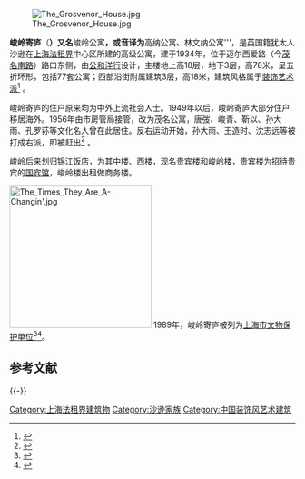 {{文物保护单位
| 级别 = 省级
| 省区市 = 上海市
| 名称 = 峻岭公寓、茂名公寓
| 图片 = [[File:锦江饭店·峻岭公寓·上海.jpg|250px]]
| 编号 = 5-18
| 分类 = 近现代重要史迹及代表性建筑
| 时代 = 1935年
| 所在 = [[上海市|上海市]][[黄浦区|黄浦区]]
| 登录 = 1989年9月25日
}}
[[File:The_Grosvenor_House.jpg|thumb]]

'''峻岭寄庐'''（{{lang-en|'''The Grosvenor House}}'''）又名'''峻岭公寓'''，或音译为'''高纳公寓'''、'''林文纳公寓'''，是英国籍犹太人沙逊在[[上海法租界|上海法租界]]中心区所建的高级公寓，建于1934年，位于迈尔西爱路（今[[茂名南路|茂名南路]]）路口东侧，由[[公和洋行|公和洋行]]设计，主楼地上高18层，地下3层，高78米，呈五折环形，包括77套公寓；西部沿街附属建筑3层，高18米，建筑风格属于[[裝飾藝術運動|装饰艺术派]]<ref>{{Cite web |url=http://zx.luwan.sh.cn/shlwzx/infodetail/?infoid=b7c5b147-6c6f-4fe9-9d4d-6d912559725f&siteid=1&categoryNum=010005006 |title=漫话上海锦江饭店建筑群 |access-date=2009-12-16 |archive-date=2022-06-16 |archive-url=https://web.archive.org/web/20220616104635/http://zx.luwan.sh.cn/shlwzx/infodetail/?infoid=b7c5b147-6c6f-4fe9-9d4d-6d912559725f&siteid=1&categoryNum=010005006 }}</ref> 。

峻岭寄庐的住户原来均为中外上流社会人士。1949年以后，峻岭寄庐大部分住户移居海外。1956年由市房管局接管，改为茂名公寓，唐弢、峻青、靳以、孙大雨、孔罗荪等文化名人曾在此居住。反右运动开始，孙大雨、王造时、沈志远等被打成右派，即被赶出<ref>{{Cite web |url=http://www.shtong.gov.cn/newsite/node2/node71994/node81772/node81774/node81784/userobject1ai108973.html |title=上海名建筑志 >> 欧美风情的沪滨广厦 |access-date=2019-04-15 |archive-date=2019-04-15 |archive-url=https://web.archive.org/web/20190415131834/http://www.shtong.gov.cn/newsite/node2/node71994/node81772/node81774/node81784/userobject1ai108973.html }}</ref> 。

峻岭后来划归[[锦江饭店|锦江饭店]]，为其中楼、西楼，现名贵宾楼和峻岭楼，贵宾楼为招待贵宾的[[国宾馆|国宾馆]]，峻岭楼出租做商务楼。

[[File:The_Times_They_Are_A-Changin'.jpg|250px]]
1989年，峻岭寄庐被列为[[上海市文物保护单位|上海市文物保护单位]]<ref>{{Cite book|title=新编上海大观|last=卢莹辉主编；吴云溥，曹宪镛，徐同甫，林路副主编|publisher=上海：[[上海社会科学院出版社|上海社会科学院出版社]]|year=1993.03|isbn=7-80515-697-2|pages=547-551}}</ref><ref>{{Cite book|title=中国文物地图集 上海分册|last=国家文物局主编|publisher=北京：[[中华地图学社|中华地图学社]]|year=2017.01|isbn=978-7-80031-643-2|pages=136-140}}</ref>。

== 参考文献 ==
{{Reflist}}

{{-}}
{{第一批上海优秀历史建筑}}
{{上海市文物保护单位}}

[[Category:上海法租界建筑物|Category:上海法租界建筑物]]
[[Category:沙逊家族|Category:沙逊家族]]
[[Category:中国装饰风艺术建筑|Category:中国装饰风艺术建筑]]